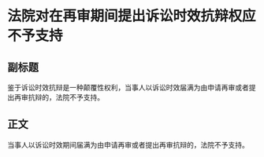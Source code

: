 # 法院对在再审期间提出诉讼时效抗辩权应不予支持
## 副标题
鉴于诉讼时效抗辩是一种颠覆性权利，当事人以诉讼时效届满为由申请再审或者提出再审抗辩的，法院不予支持。
## 正文
当事人以诉讼时效期间届满为由申请再审或者提出再审抗辩的，法院不予支持。